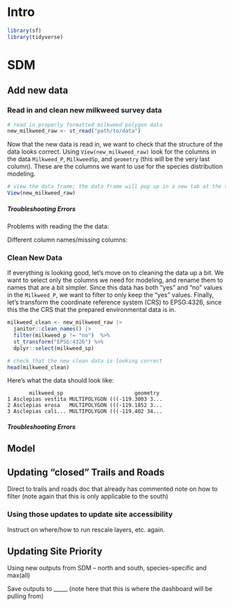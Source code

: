 # Intro

```r
library(sf)
library(tidyverse)
```

# SDM 
## Add new data

### Read in and clean new milkweed survey data
```r
# read in properly formatted milkweed polygon data
new_milkweed_raw <- st_read("path/to/data")
```
Now that the new data is read in, we want to check that the structure of the data looks correct. Using `View(new_milkweed_raw)` look for the columns in the data `Milkweed_P`, `MilkweedSp`, and `geometry` (this will be the very last column). These are the columns we want to use for the species distribution modeling. 
```r
# view the data frame; the data frame will pop up in a new tab at the top
View(new_milkweed_raw)
```

##### Troubleshooting Errors
Problems with reading the the data:

Different column names/missing columns:

### Clean New Data
If everything is looking good, let's move on to cleaning the data up a bit. We want to select only the columns we need for modeling, and rename them to names that are a bit simpler. Since this data has both "yes" and "no" values in the `Milkweed_P`, we want to filter to only keep the "yes" values. Finally, let's transform the coordinate reference system (CRS) to EPSG:4326, since this the the CRS that the prepared environmental data is in. 
```r
milkweed_clean <- new_milkweed_raw |> 
  janitor::clean_names() |> 
  filter(milkweed_p != "no")  %>%
  st_transform("EPSG:4326") %>%
  dplyr::select(milkweed_sp)

# check that the new clean data is looking correct
head(milkweed_clean)
```

Here's what the data should look like:
```
       milkweed_sp                       geometry
1 Asclepias vestita MULTIPOLYGON (((-119.3003 3...
2 Asclepias erosa   MULTIPOLYGON (((-119.1852 3...
3 Asclepias cali... MULTIPOLYGON (((-119.402 34...
```

##### Troubleshooting Errors


## Model






## Updating “closed” Trails and Roads
Direct to trails and roads doc that already has commented note on how to filter (note again that this is only applicable to the south)

### Using those updates to update site accessibility 
Instruct on where/how to run rescale layers, etc. again.

## Updating Site Priority 
Using new outputs from SDM – north and south, species-specific and max(all) 

Save outputs to _____ (note here that this is where the dashboard will be pulling from) 


